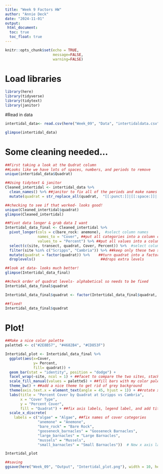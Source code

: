 ```yaml
---
title: "Week 9 Factors HW"
author: "Annie Deck"
date: "2024-11-01"
output: 
 html_document:
  toc: true
  toc_float: true
---
```


```r
knitr::opts_chunk$set(echo = TRUE,
                      message=FALSE,
                      warning=FALSE)
```
# Load libraries 
```r
library(here)
library(tidyverse)
library(tidytext)
library(janitor)

```


#Read in data
```r
intertidal_data<- read.csv(here("Week_09", "Data", "intertidaldata.csv"))

glimpse(intertidal_data)

```
# Some cleaning needed...
```r
##First taking a look at the Qudrat column 
##Looks like we have lots of spaces, numbers, and periods to remove
unique(intertidal_data$Quadrat)

##Using tidytext & janitor
Cleaned_intertidal <- intertidal_data %>%
  clean_names() %>% ##janitor to fix all of the periods and make names consistent
  mutate(quadrat = str_replace_all(quadrat,  "[[:punct:]]|[[:space:]]|[[:digit:]]", "")) ##mutate to edit the quadrat column (now lowercase from janitor)

##checking to see if that worked- looks good!
unique(Cleaned_intertidal$quadrat)
glimpse(Cleaned_intertidal)

##Pivot data longer & grab data I want
Intertidal_data_final <- Cleaned_intertidal %>%
  pivot_longer(cols = c(bare_rock: anemone),  #select column names
               names_to = "Cover", ##put all categories into a column called "Cover"
               values_to = "Percent") %>% ##put all values into a column called "Percent"
  select(c(site, transect, quadrat, Cover, Percent)) %>%  #select columns I want to keep
  filter(site %in% c("Scripps", "Cambria")) %>% ##keep only these two sites to compare
  mutate(quadrat = factor(quadrat)) %>%    ##turn quadrat into a factor 
  droplevels()                              ##drops extra levels

##look at data- looks much better!
glimpse(Intertidal_data_final)

##check order of quadrat levels- alphabetical so needs to be fixed
Intertidal_data_final$quadrat

Intertidal_data_final$quadrat <- factor(Intertidal_data_final$quadrat, levels = c("Low", "Mid", "High"))

##fixed!
Intertidal_data_final$quadrat

```
# Plot!
```r
##Make a nice color palette
palette5 <- c("#2E8B57", "#4682B4", "#CD853F")

Intertidal_plot <- Intertidal_data_final %>%
  ggplot(aes(x=Cover,
             y= Percent,
             fill= quadrat)) +
  geom_bar(stat = "identity", position = "dodge") +
  facet_wrap(~site, ncol = 1) + ##facet to compare the two sites, stack them vertically
  scale_fill_manual(values = palette5) + ##fill bars with my color palette 
  theme_bw() + ##add a nice theme to get rid of grey background
  theme(axis.text.x = element_text(angle = 45, hjust = 1)) + ##rotate x-axis labels to make it less crowded
  labs(title = "Percent Cover by Quadrat at Scripps vs Cambria",
       x = "Cover Type",
       y = "Percent Cover",
       fill = "Quadrat") + ##fix axis labels, legend label, and add title
  scale_x_discrete(
    labels = c("algae" = "Algae", ##fix names of cover categories
               "anemone" = "Anemone",
               "bare_rock" = "Bare Rock",
               "gooseneck_barnacles" = "Gooseneck Barnacles",
               "large_barnacles" = "Large Barnacles",
               "mussels" = "Mussels",
               "small_barnacles" = "Small Barnacles"))  # New x axis labels

Intertidal_plot

##saving
ggsave(here("Week_09", "Output", "Intertidal_plot.png"), width = 10, height = 12)

```


